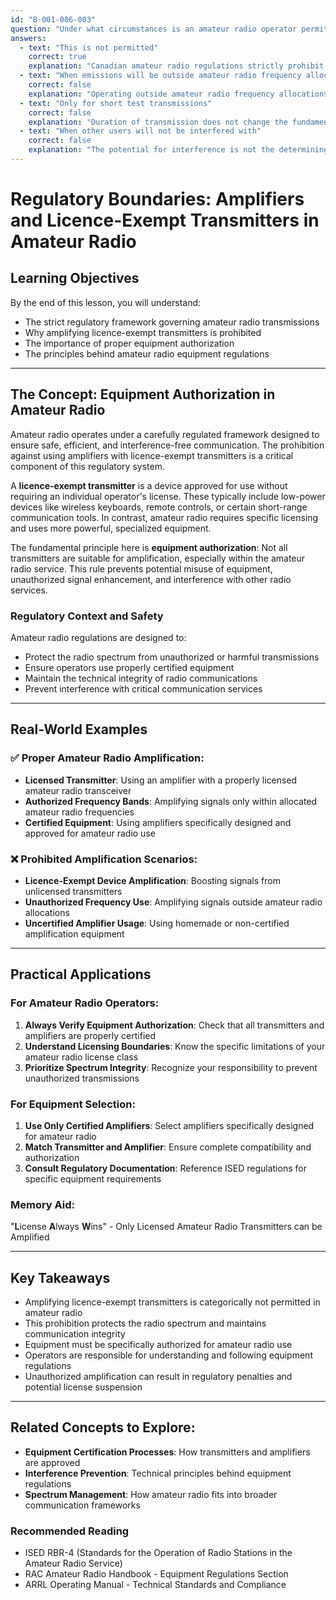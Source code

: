 ```yaml
---
id: "B-001-006-003"
question: "Under what circumstances is an amateur radio operator permitted to use an amplifier to amplify the output of a licence-exempt transmitter?"
answers:
  - text: "This is not permitted"
    correct: true
    explanation: "Canadian amateur radio regulations strictly prohibit using amplifiers with licence-exempt transmitters. This rule is designed to prevent unauthorized signal amplification that could potentially create harmful interference, exceed regulatory power limits, or operate outside of properly licensed frequency allocations. Amateur radio operators are required to use only transmitters that are either properly licensed or specifically authorized for use within their amateur radio license class."
  - text: "When emissions will be outside amateur radio frequency allocations"
    correct: false
    explanation: "Operating outside amateur radio frequency allocations would actually constitute a more serious violation of regulations. Intentionally transmitting outside authorized frequency bands is forbidden, regardless of the transmitter or amplifier type. This answer not only fails to address the core prohibition but suggests an even more problematic approach to radio operation."
  - text: "Only for short test transmissions"
    correct: false
    explanation: "Duration of transmission does not change the fundamental regulatory prohibition. Even brief test transmissions using an amplifier with a licence-exempt transmitter remain strictly forbidden. The regulation is absolute and does not provide exceptions for short-duration tests or experimental purposes."
  - text: "When other users will not be interfered with"
    correct: false
    explanation: "The potential for interference is not the determining factor in this regulation. Even if an operator believes no interference would occur, using an amplifier with a licence-exempt transmitter remains prohibited. Amateur radio regulations are designed to prevent potential interference proactively, not just respond to actual interference incidents."
---
```


# Regulatory Boundaries: Amplifiers and Licence-Exempt Transmitters in Amateur Radio

## Learning Objectives
By the end of this lesson, you will understand:
- The strict regulatory framework governing amateur radio transmissions
- Why amplifying licence-exempt transmitters is prohibited
- The importance of proper equipment authorization
- The principles behind amateur radio equipment regulations

---

## The Concept: Equipment Authorization in Amateur Radio

Amateur radio operates under a carefully regulated framework designed to ensure safe, efficient, and interference-free communication. The prohibition against using amplifiers with licence-exempt transmitters is a critical component of this regulatory system.

A **licence-exempt transmitter** is a device approved for use without requiring an individual operator's license. These typically include low-power devices like wireless keyboards, remote controls, or certain short-range communication tools. In contrast, amateur radio requires specific licensing and uses more powerful, specialized equipment.

The fundamental principle here is **equipment authorization**: Not all transmitters are suitable for amplification, especially within the amateur radio service. This rule prevents potential misuse of equipment, unauthorized signal enhancement, and interference with other radio services.

### Regulatory Context and Safety

Amateur radio regulations are designed to:
- Protect the radio spectrum from unauthorized or harmful transmissions
- Ensure operators use properly certified equipment
- Maintain the technical integrity of radio communications
- Prevent interference with critical communication services

---

## Real-World Examples

### ✅ Proper Amateur Radio Amplification:
- **Licensed Transmitter**: Using an amplifier with a properly licensed amateur radio transceiver
- **Authorized Frequency Bands**: Amplifying signals only within allocated amateur radio frequencies
- **Certified Equipment**: Using amplifiers specifically designed and approved for amateur radio use

### ❌ Prohibited Amplification Scenarios:
- **Licence-Exempt Device Amplification**: Boosting signals from unlicensed transmitters
- **Unauthorized Frequency Use**: Amplifying signals outside amateur radio allocations
- **Uncertified Amplifier Usage**: Using homemade or non-certified amplification equipment

---

## Practical Applications

### For Amateur Radio Operators:
1. **Always Verify Equipment Authorization**: Check that all transmitters and amplifiers are properly certified
2. **Understand Licensing Boundaries**: Know the specific limitations of your amateur radio license class
3. **Prioritize Spectrum Integrity**: Recognize your responsibility to prevent unauthorized transmissions

### For Equipment Selection:
1. **Use Only Certified Amplifiers**: Select amplifiers specifically designed for amateur radio
2. **Match Transmitter and Amplifier**: Ensure complete compatibility and authorization
3. **Consult Regulatory Documentation**: Reference ISED regulations for specific equipment requirements

### Memory Aid:
"**L**icense **A**lways **W**ins" - Only Licensed Amateur Radio Transmitters can be Amplified

---

## Key Takeaways

- Amplifying licence-exempt transmitters is categorically not permitted in amateur radio
- This prohibition protects the radio spectrum and maintains communication integrity
- Equipment must be specifically authorized for amateur radio use
- Operators are responsible for understanding and following equipment regulations
- Unauthorized amplification can result in regulatory penalties and potential license suspension

---

## Related Concepts to Explore:
- **Equipment Certification Processes**: How transmitters and amplifiers are approved
- **Interference Prevention**: Technical principles behind equipment regulations
- **Spectrum Management**: How amateur radio fits into broader communication frameworks

### Recommended Reading

- ISED RBR-4 (Standards for the Operation of Radio Stations in the Amateur Radio Service)
- RAC Amateur Radio Handbook - Equipment Regulations Section
- ARRL Operating Manual - Technical Standards and Compliance